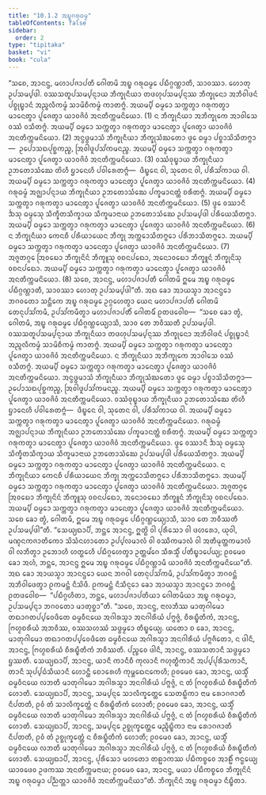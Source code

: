```yaml
---
title: "10.1.2 ᩋᨭ᩠ᨮᨣᩁᩩᨵᨾ᩠ᨾ"
tableOfContents: false
sidebar:
  order: 2
type: "tipitaka"
basket: "vi"
book: "cula"
---
```



<DynamicBreadcrumb />

<Division number="403" book="cula">

<Paragraph number="1969" book="cula">
“ᩈᨧᩮ, ᩋᩣᨶᨶ᩠ᨴ, ᨾᩉᩣᨸᨩᩣᨸᨲᩥ ᨣᩮᩤᨲᨾᩦ ᩋᨭ᩠ᨮ ᨣᩁᩩᨵᨾ᩠ᨾᩮ ᨸᨭᩥᨣ᩠ᨣᨱ᩠ᩉᩣᨲᩥ, ᩈᩣᩅᩔᩣ. ᩉᩮᩣᨲᩩ ᩏᨸᩈᨾ᩠ᨸᨴᩤ.
</Paragraph>

<Paragraph number="1970" book="cula">
ᩅᩔᩈᨲᩪᨸᩈᨾ᩠ᨸᨶ᩠ᨶᩣᨿ ᨽᩥᨠ᩠ᨡᩩᨶᩥᨿᩣ ᨲᨴᩉᩩᨸᩈᨾ᩠ᨸᨶ᩠ᨶᩔ ᨽᩥᨠ᩠ᨡᩩᨶᩮᩣ ᩋᨽᩥᩅᩤᨴᨶᩴ ᨸᨧ᩠ᨧᩩᨭ᩠ᨮᩣᨶᩴ ᩋᨬ᩠ᨩᩃᩥᨠᨾ᩠ᨾᩴ ᩈᩣᨾᩦᨧᩥᨠᨾ᩠ᨾᩴ ᨠᩣᨲᨻ᩠ᨻᩴ. ᩋᨿᨾ᩠ᨸᩥ ᨵᨾ᩠ᨾᩮᩣ ᩈᨠ᩠ᨠᨲ᩠ᩅᩣ ᨣᩁᩩᨠᨲ᩠ᩅᩣ ᨾᩣᨶᩮᨲ᩠ᩅᩣ ᨸᩪᨩᩮᨲ᩠ᩅᩣ ᨿᩣᩅᨩᩦᩅᩴ ᩋᨶᨲᩥᨠ᩠ᨠᨾᨶᩦᨿᩮᩣ. (1)
</Paragraph>

<Paragraph number="1971" book="cula">
ᨶ ᨽᩥᨠ᩠ᨡᩩᨶᩥᨿᩣ ᩋᨽᩥᨠ᩠ᨡᩩᨠᩮ ᩋᩣᩅᩤᩈᩮ ᩅᩔᩴ ᩅᩈᩥᨲᨻ᩠ᨻᩴ. ᩋᨿᨾ᩠ᨸᩥ ᨵᨾ᩠ᨾᩮᩣ ᩈᨠ᩠ᨠᨲ᩠ᩅᩣ ᨣᩁᩩᨠᨲ᩠ᩅᩣ ᨾᩣᨶᩮᨲ᩠ᩅᩣ ᨸᩪᨩᩮᨲ᩠ᩅᩣ ᨿᩣᩅᨩᩦᩅᩴ ᩋᨶᨲᩥᨠ᩠ᨠᨾᨶᩦᨿᩮᩣ. (2)
</Paragraph>

<Paragraph number="1972" book="cula">
ᩋᨶ᩠ᩅᨴ᩠ᨵᨾᩣᩈᩴ ᨽᩥᨠ᩠ᨡᩩᨶᩥᨿᩣ ᨽᩥᨠ᩠ᨡᩩᩈᩴᨥᨲᩮᩣ ᨴ᩠ᩅᩮ ᨵᨾ᩠ᨾᩣ ᨸᨧ᩠ᨧᩣᩈᩦᩈᩥᨲᨻ᩠ᨻᩣ—  ᩏᨸᩮᩣᩈᨳᨸᩩᨧ᩠ᨨᨠᨬ᩠ᨧ, ᩒᩅᩤᨴᩪᨸᩈᩘᨠᨾᨶᨬ᩠ᨧ. ᩋᨿᨾ᩠ᨸᩥ ᨵᨾ᩠ᨾᩮᩣ ᩈᨠ᩠ᨠᨲ᩠ᩅᩣ ᨣᩁᩩᨠᨲ᩠ᩅᩣ ᨾᩣᨶᩮᨲ᩠ᩅᩣ ᨸᩪᨩᩮᨲ᩠ᩅᩣ ᨿᩣᩅᨩᩦᩅᩴ ᩋᨶᨲᩥᨠ᩠ᨠᨾᨶᩦᨿᩮᩣ. (3)
</Paragraph>

<Paragraph number="1973" book="cula">
ᩅᩔᩴᩅᩩᨭ᩠ᨮᩣᨿ ᨽᩥᨠ᩠ᨡᩩᨶᩥᨿᩣ ᩏᨽᨲᩮᩣᩈᩴᨥᩮ ᨲᩦᩉᩥ ᨮᩣᨶᩮᩉᩥ ᨸᩅᩤᩁᩮᨲᨻ᩠ᨻᩴ—  ᨴᩥᨭ᩠ᨮᩮᨶ ᩅᩤ, ᩈᩩᨲᩮᨶ ᩅᩤ, ᨸᩁᩥᩈᩘᨠᩣᨿ ᩅᩤ. ᩋᨿᨾ᩠ᨸᩥ ᨵᨾ᩠ᨾᩮᩣ ᩈᨠ᩠ᨠᨲ᩠ᩅᩣ ᨣᩁᩩᨠᨲ᩠ᩅᩣ ᨾᩣᨶᩮᨲ᩠ᩅᩣ ᨸᩪᨩᩮᨲ᩠ᩅᩣ ᨿᩣᩅᨩᩦᩅᩴ ᩋᨶᨲᩥᨠ᩠ᨠᨾᨶᩦᨿᩮᩣ. (4)
</Paragraph>

<Paragraph number="1974" book="cula">
ᨣᩁᩩᨵᨾ᩠ᨾᩴ ᩋᨩ᩠ᨫᩣᨸᨶ᩠ᨶᩣᨿ ᨽᩥᨠ᩠ᨡᩩᨶᩥᨿᩣ ᩏᨽᨲᩮᩣᩈᩴᨥᩮ ᨸᨠ᩠ᨡᨾᩣᨶᨲ᩠ᨲᩴ ᨧᩁᩥᨲᨻ᩠ᨻᩴ. ᩋᨿᨾ᩠ᨸᩥ ᨵᨾ᩠ᨾᩮᩣ ᩈᨠ᩠ᨠᨲ᩠ᩅᩣ ᨣᩁᩩᨠᨲ᩠ᩅᩣ ᨾᩣᨶᩮᨲ᩠ᩅᩣ ᨸᩪᨩᩮᨲ᩠ᩅᩣ ᨿᩣᩅᨩᩦᩅᩴ ᩋᨶᨲᩥᨠ᩠ᨠᨾᨶᩦᨿᩮᩣ. (5)
</Paragraph>

<Paragraph number="1975" book="cula">
ᨴ᩠ᩅᩮ ᩅᩔᩣᨶᩥ ᨨᩈᩩ ᨵᨾ᩠ᨾᩮᩈᩩ ᩈᩥᨠ᩠ᨡᩥᨲᩈᩥᨠ᩠ᨡᩣᨿ ᩈᩥᨠ᩠ᨡᨾᩣᨶᩣᨿ ᩏᨽᨲᩮᩣᩈᩴᨥᩮ ᩏᨸᩈᨾ᩠ᨸᨴᩤ ᨸᩁᩥᨿᩮᩈᩥᨲᨻ᩠ᨻᩣ. ᩋᨿᨾ᩠ᨸᩥ ᨵᨾ᩠ᨾᩮᩣ ᩈᨠ᩠ᨠᨲ᩠ᩅᩣ ᨣᩁᩩᨠᨲ᩠ᩅᩣ ᨾᩣᨶᩮᨲ᩠ᩅᩣ ᨸᩪᨩᩮᨲ᩠ᩅᩣ ᨿᩣᩅᨩᩦᩅᩴ ᩋᨶᨲᩥᨠ᩠ᨠᨾᨶᩦᨿᩮᩣ. (6)
</Paragraph>

<Paragraph number="1976" book="cula">
ᨶ ᨽᩥᨠ᩠ᨡᩩᨶᩥᨿᩣ ᨠᩮᨶᨧᩥ ᨸᩁᩥᨿᩣᨿᩮᨶ ᨽᩥᨠ᩠ᨡᩩ ᩋᨠ᩠ᨠᩮᩣᩈᩥᨲᨻ᩠ᨻᩮᩣ ᨸᩁᩥᨽᩣᩈᩥᨲᨻ᩠ᨻᩮᩣ. ᩋᨿᨾ᩠ᨸᩥ ᨵᨾ᩠ᨾᩮᩣ ᩈᨠ᩠ᨠᨲ᩠ᩅᩣ ᨣᩁᩩᨠᨲ᩠ᩅᩣ ᨾᩣᨶᩮᨲ᩠ᩅᩣ ᨸᩪᨩᩮᨲ᩠ᩅᩣ ᨿᩣᩅᨩᩦᩅᩴ ᩋᨶᨲᩥᨠ᩠ᨠᨾᨶᩦᨿᩮᩣ. (7)
</Paragraph>

<Paragraph number="1977" book="cula">
ᩋᨩ᩠ᨩᨲᨣ᩠ᨣᩮ ᩒᩅᨭᩮᩣ ᨽᩥᨠ᩠ᨡᩩᨶᩦᨶᩴ ᨽᩥᨠ᩠ᨡᩪᩈᩩ ᩅᨧᨶᨸᨳᩮᩣ, ᩋᨶᩮᩣᩅᨭᩮᩣ ᨽᩥᨠ᩠ᨡᩪᨶᩴ ᨽᩥᨠ᩠ᨡᩩᨶᩦᩈᩩ ᩅᨧᨶᨸᨳᩮᩣ. ᩋᨿᨾ᩠ᨸᩥ ᨵᨾ᩠ᨾᩮᩣ ᩈᨠ᩠ᨠᨲ᩠ᩅᩣ ᨣᩁᩩᨠᨲ᩠ᩅᩣ ᨾᩣᨶᩮᨲ᩠ᩅᩣ ᨸᩪᨩᩮᨲ᩠ᩅᩣ ᨿᩣᩅᨩᩦᩅᩴ ᩋᨶᨲᩥᨠ᩠ᨠᨾᨶᩦᨿᩮᩣ. (8)
</Paragraph>

<Paragraph number="1978" book="cula">
ᩈᨧᩮ, ᩋᩣᨶᨶ᩠ᨴ, ᨾᩉᩣᨸᨩᩣᨸᨲᩥ ᨣᩮᩤᨲᨾᩦ ᩍᨾᩮ ᩋᨭ᩠ᨮ ᨣᩁᩩᨵᨾ᩠ᨾᩮ ᨸᨭᩥᨣ᩠ᨣᨱ᩠ᩉᩣᨲᩥ, ᩈᩣᩅᩔᩣ ᩉᩮᩣᨲᩩ ᩏᨸᩈᨾ᩠ᨸᨴᩤ”ᨲᩥ.
</Paragraph>

<Paragraph number="1979" book="cula">
ᩋᨳ ᨡᩮᩣ ᩋᩣᨿᩈ᩠ᨾᩣ ᩋᩣᨶᨶ᩠ᨴᩮᩣ ᨽᨣᩅᨲᩮᩣ ᩈᨶ᩠ᨲᩥᨠᩮ ᩋᨭ᩠ᨮ ᨣᩁᩩᨵᨾ᩠ᨾᩮ ᩏᨣ᩠ᨣᩉᩮᨲ᩠ᩅᩣ ᨿᩮᨶ ᨾᩉᩣᨸᨩᩣᨸᨲᩥ ᨣᩮᩤᨲᨾᩦ ᨲᩮᨶᩩᨸᩈᩘᨠᨾᩥ, ᩏᨸᩈᩘᨠᨾᩥᨲ᩠ᩅᩣ ᨾᩉᩣᨸᨩᩣᨸᨲᩥᩴ ᨣᩮᩤᨲᨾᩥᩴ ᩑᨲᨴᩅᩮᩤᨧ—  “ᩈᨧᩮ ᨡᩮᩣ ᨲ᩠ᩅᩴ, ᨣᩮᩤᨲᨾᩥ, ᩋᨭ᩠ᨮ ᨣᩁᩩᨵᨾ᩠ᨾᩮ ᨸᨭᩥᨣ᩠ᨣᨱ᩠ᩉᩮᨿ᩠ᨿᩣᩈᩥ, ᩈᩣᩅ ᨲᩮ ᨽᩅᩥᩔᨲᩥ ᩏᨸᩈᨾ᩠ᨸᨴᩤ.
</Paragraph>

<Paragraph number="1980" book="cula">
ᩅᩔᩈᨲᩪᨸᩈᨾ᩠ᨸᨶ᩠ᨶᩣᨿ ᨽᩥᨠ᩠ᨡᩩᨶᩥᨿᩣ ᨲᨴᩉᩩᨸᩈᨾ᩠ᨸᨶ᩠ᨶᩔ ᨽᩥᨠ᩠ᨡᩩᨶᩮᩣ ᩋᨽᩥᩅᩤᨴᨶᩴ ᨸᨧ᩠ᨧᩩᨭ᩠ᨮᩣᨶᩴ ᩋᨬ᩠ᨩᩃᩥᨠᨾ᩠ᨾᩴ ᩈᩣᨾᩦᨧᩥᨠᨾ᩠ᨾᩴ ᨠᩣᨲᨻ᩠ᨻᩴ. ᩋᨿᨾ᩠ᨸᩥ ᨵᨾ᩠ᨾᩮᩣ ᩈᨠ᩠ᨠᨲ᩠ᩅᩣ ᨣᩁᩩᨠᨲ᩠ᩅᩣ ᨾᩣᨶᩮᨲ᩠ᩅᩣ ᨸᩪᨩᩮᨲ᩠ᩅᩣ ᨿᩣᩅᨩᩦᩅᩴ ᩋᨶᨲᩥᨠ᩠ᨠᨾᨶᩦᨿᩮᩣ.
</Paragraph>

<Paragraph number="1981" book="cula">
ᨶ ᨽᩥᨠ᩠ᨡᩩᨶᩥᨿᩣ ᩋᨽᩥᨠ᩠ᨡᩩᨠᩮ ᩋᩣᩅᩤᩈᩮ ᩅᩔᩴ ᩅᩈᩥᨲᨻ᩠ᨻᩴ. ᩋᨿᨾ᩠ᨸᩥ ᨵᨾ᩠ᨾᩮᩣ ᩈᨠ᩠ᨠᨲ᩠ᩅᩣ ᨣᩁᩩᨠᨲ᩠ᩅᩣ ᨾᩣᨶᩮᨲ᩠ᩅᩣ ᨸᩪᨩᩮᨲ᩠ᩅᩣ ᨿᩣᩅᨩᩦᩅᩴ ᩋᨶᨲᩥᨠ᩠ᨠᨾᨶᩦᨿᩮᩣ.
</Paragraph>

<Paragraph number="1982" book="cula">
ᩋᨶ᩠ᩅᨴ᩠ᨵᨾᩣᩈᩴ ᨽᩥᨠ᩠ᨡᩩᨶᩥᨿᩣ ᨽᩥᨠ᩠ᨡᩩᩈᩴᨥᨲᩮᩣ ᨴ᩠ᩅᩮ ᨵᨾ᩠ᨾᩣ ᨸᨧ᩠ᨧᩣᩈᩦᩈᩥᨲᨻ᩠ᨻᩣ—  ᩏᨸᩮᩣᩈᨳᨸᩩᨧ᩠ᨨᨠᨬ᩠ᨧ, ᩒᩅᩤᨴᩪᨸᩈᩘᨠᨾᨶᨬ᩠ᨧ. ᩋᨿᨾ᩠ᨸᩥ ᨵᨾ᩠ᨾᩮᩣ ᩈᨠ᩠ᨠᨲ᩠ᩅᩣ ᨣᩁᩩᨠᨲ᩠ᩅᩣ ᨾᩣᨶᩮᨲ᩠ᩅᩣ ᨸᩪᨩᩮᨲ᩠ᩅᩣ ᨿᩣᩅᨩᩦᩅᩴ ᩋᨶᨲᩥᨠ᩠ᨠᨾᨶᩦᨿᩮᩣ.
</Paragraph>

<Paragraph number="1983" book="cula">
ᩅᩔᩴᩅᩩᨭ᩠ᨮᩣᨿ ᨽᩥᨠ᩠ᨡᩩᨶᩥᨿᩣ ᩏᨽᨲᩮᩣᩈᩴᨥᩮ ᨲᩦᩉᩥ ᨮᩣᨶᩮᩉᩥ ᨸᩅᩤᩁᩮᨲᨻ᩠ᨻᩴ—  ᨴᩥᨭ᩠ᨮᩮᨶ ᩅᩤ, ᩈᩩᨲᩮᨶ ᩅᩤ, ᨸᩁᩥᩈᩘᨠᩣᨿ ᩅᩤ. ᩋᨿᨾ᩠ᨸᩥ ᨵᨾ᩠ᨾᩮᩣ ᩈᨠ᩠ᨠᨲ᩠ᩅᩣ ᨣᩁᩩᨠᨲ᩠ᩅᩣ ᨾᩣᨶᩮᨲ᩠ᩅᩣ ᨸᩪᨩᩮᨲ᩠ᩅᩣ ᨿᩣᩅᨩᩦᩅᩴ ᩋᨶᨲᩥᨠ᩠ᨠᨾᨶᩦᨿᩮᩣ.
</Paragraph>

<Paragraph number="1984" book="cula">
ᨣᩁᩩᨵᨾ᩠ᨾᩴ ᩋᨩ᩠ᨫᩣᨸᨶ᩠ᨶᩣᨿ ᨽᩥᨠ᩠ᨡᩩᨶᩥᨿᩣ ᩏᨽᨲᩮᩣᩈᩴᨥᩮ ᨸᨠ᩠ᨡᨾᩣᨶᨲ᩠ᨲᩴ ᨧᩁᩥᨲᨻ᩠ᨻᩴ. ᩋᨿᨾ᩠ᨸᩥ ᨵᨾ᩠ᨾᩮᩣ ᩈᨠ᩠ᨠᨲ᩠ᩅᩣ ᨣᩁᩩᨠᨲ᩠ᩅᩣ ᨾᩣᨶᩮᨲ᩠ᩅᩣ ᨸᩪᨩᩮᨲ᩠ᩅᩣ ᨿᩣᩅᨩᩦᩅᩴ ᩋᨶᨲᩥᨠ᩠ᨠᨾᨶᩦᨿᩮᩣ.
</Paragraph>

<Paragraph number="1985" book="cula">
ᨴ᩠ᩅᩮ ᩅᩔᩣᨶᩥ ᨨᩈᩩ ᨵᨾ᩠ᨾᩮᩈᩩ ᩈᩥᨠ᩠ᨡᩥᨲᩈᩥᨠ᩠ᨡᩣᨿ ᩈᩥᨠ᩠ᨡᨾᩣᨶᩣᨿ ᩏᨽᨲᩮᩣᩈᩴᨥᩮ ᩏᨸᩈᨾ᩠ᨸᨴᩤ ᨸᩁᩥᨿᩮᩈᩥᨲᨻ᩠ᨻᩣ. ᩋᨿᨾ᩠ᨸᩥ ᨵᨾ᩠ᨾᩮᩣ ᩈᨠ᩠ᨠᨲ᩠ᩅᩣ ᨣᩁᩩᨠᨲ᩠ᩅᩣ ᨾᩣᨶᩮᨲ᩠ᩅᩣ ᨸᩪᨩᩮᨲ᩠ᩅᩣ ᨿᩣᩅᨩᩦᩅᩴ ᩋᨶᨲᩥᨠ᩠ᨠᨾᨶᩦᨿᩮᩣ.
</Paragraph>

<Paragraph number="1986" book="cula">
ᨶ ᨽᩥᨠ᩠ᨡᩩᨶᩥᨿᩣ ᨠᩮᨶᨧᩥ ᨸᩁᩥᨿᩣᨿᩮᨶ ᨽᩥᨠ᩠ᨡᩩ ᩋᨠ᩠ᨠᩮᩣᩈᩥᨲᨻ᩠ᨻᩮᩣ ᨸᩁᩥᨽᩣᩈᩥᨲᨻ᩠ᨻᩮᩣ. ᩋᨿᨾ᩠ᨸᩥ ᨵᨾ᩠ᨾᩮᩣ ᩈᨠ᩠ᨠᨲ᩠ᩅᩣ ᨣᩁᩩᨠᨲ᩠ᩅᩣ ᨾᩣᨶᩮᨲ᩠ᩅᩣ ᨸᩪᨩᩮᨲ᩠ᩅᩣ ᨿᩣᩅᨩᩦᩅᩴ ᩋᨶᨲᩥᨠ᩠ᨠᨾᨶᩦᨿᩮᩣ.
</Paragraph>

<Paragraph number="1987" book="cula">
ᩋᨩ᩠ᨩᨲᨣ᩠ᨣᩮ ᩒᩅᨭᩮᩣ ᨽᩥᨠ᩠ᨡᩩᨶᩦᨶᩴ ᨽᩥᨠ᩠ᨡᩪᩈᩩ ᩅᨧᨶᨸᨳᩮᩣ, ᩋᨶᩮᩣᩅᨭᩮᩣ ᨽᩥᨠ᩠ᨡᩪᨶᩴ ᨽᩥᨠ᩠ᨡᩩᨶᩦᩈᩩ ᩅᨧᨶᨸᨳᩮᩣ. ᩋᨿᨾ᩠ᨸᩥ ᨵᨾ᩠ᨾᩮᩣ ᩈᨠ᩠ᨠᨲ᩠ᩅᩣ ᨣᩁᩩᨠᨲ᩠ᩅᩣ ᨾᩣᨶᩮᨲ᩠ᩅᩣ ᨸᩪᨩᩮᨲ᩠ᩅᩣ ᨿᩣᩅᨩᩦᩅᩴ ᩋᨶᨲᩥᨠ᩠ᨠᨾᨶᩦᨿᩮᩣ.
</Paragraph>

<Paragraph number="1988" book="cula">
ᩈᨧᩮ ᨡᩮᩣ ᨲ᩠ᩅᩴ, ᨣᩮᩤᨲᨾᩥ, ᩍᨾᩮ ᩋᨭ᩠ᨮ ᨣᩁᩩᨵᨾ᩠ᨾᩮ ᨸᨭᩥᨣ᩠ᨣᨱ᩠ᩉᩮᨿ᩠ᨿᩣᩈᩥ, ᩈᩣᩅ ᨲᩮ ᨽᩅᩥᩔᨲᩥ ᩏᨸᩈᨾ᩠ᨸᨴᩤ”ᨲᩥ.
</Paragraph>

<Paragraph number="1989" book="cula">
“ᩈᩮᨿ᩠ᨿᨳᩣᨸᩥ, ᨽᨶ᩠ᨲᩮ ᩋᩣᨶᨶ᩠ᨴ, ᩍᨲ᩠ᨳᩦ ᩅᩤ ᨸᩩᩁᩥᩈᩮᩣ ᩅᩤ ᨴᩉᩁᩮᩣ, ᨿᩩᩅᩤ, ᨾᨱ᩠ᨯᨶᨠᨩᩣᨲᩥᨠᩮᩣ ᩈᩦᩈᩴᨶᩉᩣᨲᩮᩣ ᩏᨸ᩠ᨸᩃᨾᩣᩃᩴ ᩅᩤ ᩅᩔᩥᨠᨾᩣᩃᩴ ᩅᩤ ᩋᨲᩥᨾᩩᨲ᩠ᨲᨠᨾᩣᩃᩴ ᩅᩤ ᩃᨽᩥᨲ᩠ᩅᩣ ᩏᨽᩮᩣᩉᩥ ᩉᨲ᩠ᨳᩮᩉᩥ ᨸᨭᩥᨣ᩠ᨣᩉᩮᨲ᩠ᩅᩣ ᩏᨲ᩠ᨲᨾᩘᨣᩮ ᩈᩥᩁᩈ᩠ᨾᩥᩴ ᨸᨲᩥᨭ᩠ᨮᩣᨸᩮᨿ᩠ᨿ; ᩑᩅᨾᩮᩅ ᨡᩮᩣ ᩋᩉᩴ, ᨽᨶ᩠ᨲᩮ, ᩋᩣᨶᨶ᩠ᨴ ᩍᨾᩮ ᩋᨭ᩠ᨮ ᨣᩁᩩᨵᨾ᩠ᨾᩮ ᨸᨭᩥᨣ᩠ᨣᨱ᩠ᩉᩣᨾᩥ ᨿᩣᩅᨩᩦᩅᩴ ᩋᨶᨲᩥᨠ᩠ᨠᨾᨶᩦᨿᩮ”ᨲᩥ.
</Paragraph>

<Paragraph number="1990" book="cula">
ᩋᨳ ᨡᩮᩣ ᩋᩣᨿᩈ᩠ᨾᩣ ᩋᩣᨶᨶ᩠ᨴᩮᩣ ᨿᩮᨶ ᨽᨣᩅᩤ ᨲᩮᨶᩩᨸᩈᩘᨠᨾᩥ, ᩏᨸᩈᩘᨠᨾᩥᨲ᩠ᩅᩣ ᨽᨣᩅᨶ᩠ᨲᩴ ᩋᨽᩥᩅᩤᨴᩮᨲ᩠ᩅᩣ ᩑᨠᨾᨶ᩠ᨲᩴ ᨶᩥᩈᩦᨴᩥ. ᩑᨠᨾᨶ᩠ᨲᩴ ᨶᩥᩈᩥᨶ᩠ᨶᩮᩣ ᨡᩮᩣ ᩋᩣᨿᩈ᩠ᨾᩣ ᩋᩣᨶᨶ᩠ᨴᩮᩣ ᨽᨣᩅᨶ᩠ᨲᩴ ᩑᨲᨴᩅᩮᩤᨧ—  “ᨸᨭᩥᨣ᩠ᨣᩉᩥᨲᩣ, ᨽᨶ᩠ᨲᩮ, ᨾᩉᩣᨸᨩᩣᨸᨲᩥᨿᩣ ᨣᩮᩤᨲᨾᩥᨿᩣ ᩋᨭ᩠ᨮ ᨣᩁᩩᨵᨾ᩠ᨾᩣ, ᩏᨸᩈᨾ᩠ᨸᨶ᩠ᨶᩣ ᨽᨣᩅᨲᩮᩣ ᨾᩣᨲᩩᨧ᩠ᨨᩣ”ᨲᩥ.
</Paragraph>

<Paragraph number="1991" book="cula">
“ᩈᨧᩮ, ᩋᩣᨶᨶ᩠ᨴ, ᨶᩣᩃᨽᩥᩔ ᨾᩣᨲᩩᨣᩤᨾᩮᩣ ᨲᨳᩣᨣᨲᨸ᩠ᨸᩅᩮᨴᩥᨲᩮ ᨵᨾ᩠ᨾᩅᩥᨶᨿᩮ ᩋᨣᩤᩁᩈ᩠ᨾᩣ ᩋᨶᨣᩤᩁᩥᨿᩴ ᨸᨻ᩠ᨻᨩ᩠ᨩᩴ, ᨧᩥᩁᨭ᩠ᨮᩥᨲᩥᨠᩴ, ᩋᩣᨶᨶ᩠ᨴ, ᨻᩕᩉ᩠ᨾᨧᩁᩥᨿᩴ ᩋᨽᩅᩥᩔ, ᩅᩔᩈᩉᩔᩴ ᩈᨴ᩠ᨵᨾ᩠ᨾᩮᩣ ᨲᩥᨭ᩠ᨮᩮᨿ᩠ᨿ. ᨿᨲᩮᩣ ᨧ ᨡᩮᩣ, ᩋᩣᨶᨶ᩠ᨴ, ᨾᩣᨲᩩᨣᩤᨾᩮᩣ ᨲᨳᩣᨣᨲᨸ᩠ᨸᩅᩮᨴᩥᨲᩮ ᨵᨾ᩠ᨾᩅᩥᨶᨿᩮ ᩋᨣᩤᩁᩈ᩠ᨾᩣ ᩋᨶᨣᩤᩁᩥᨿᩴ ᨸᨻ᩠ᨻᨩᩥᨲᩮᩣ, ᨶ ᨴᩤᨶᩥ, ᩋᩣᨶᨶ᩠ᨴ, ᨻᩕᩉ᩠ᨾᨧᩁᩥᨿᩴ ᨧᩥᩁᨭ᩠ᨮᩥᨲᩥᨠᩴ ᨽᩅᩥᩔᨲᩥ. ᨸᨬ᩠ᨧᩮᩅ ᨴᩤᨶᩥ, ᩋᩣᨶᨶ᩠ᨴ, ᩅᩔᩈᨲᩣᨶᩥ ᩈᨴ᩠ᨵᨾ᩠ᨾᩮᩣ ᨮᩔᨲᩥ.
</Paragraph>

<Paragraph number="1992" book="cula">
ᩈᩮᨿ᩠ᨿᨳᩣᨸᩥ, ᩋᩣᨶᨶ᩠ᨴ, ᨿᩣᨶᩥ ᨠᩣᨶᩥᨧᩥ ᨠᩩᩃᩣᨶᩥ ᨻᩉᩩᨲ᩠ᨳᩥᨠᩣᨶᩥ ᩋᨸ᩠ᨸᨸᩩᩁᩥᩈᨠᩣᨶᩥ, ᨲᩣᨶᩥ ᩈᩩᨸ᩠ᨸᨵᩴᩈᩥᨿᩣᨶᩥ ᩉᩮᩣᨶ᩠ᨲᩥ ᨧᩮᩣᩁᩮᩉᩥ ᨠᩩᨾ᩠ᨽᨳᩮᨶᨠᩮᩉᩥ; ᩑᩅᨾᩮᩅ ᨡᩮᩣ, ᩋᩣᨶᨶ᩠ᨴ, ᨿᩈ᩠ᨾᩥᩴ ᨵᨾ᩠ᨾᩅᩥᨶᨿᩮ ᩃᨽᨲᩥ ᨾᩣᨲᩩᨣᩤᨾᩮᩣ ᩋᨣᩤᩁᩈ᩠ᨾᩣ ᩋᨶᨣᩤᩁᩥᨿᩴ ᨸᨻ᩠ᨻᨩ᩠ᨩᩴ, ᨶ ᨲᩴ ᨻᩕᩉ᩠ᨾᨧᩁᩥᨿᩴ ᨧᩥᩁᨭ᩠ᨮᩥᨲᩥᨠᩴ ᩉᩮᩣᨲᩥ.
</Paragraph>

<Paragraph number="1993" book="cula">
ᩈᩮᨿ᩠ᨿᨳᩣᨸᩥ, ᩋᩣᨶᨶ᩠ᨴ, ᩈᨾ᩠ᨸᨶ᩠ᨶᩮ ᩈᩣᩃᩥᨠ᩠ᨡᩮᨲ᩠ᨲᩮ ᩈᩮᨲᨭ᩠ᨭᩥᨠᩣ ᨶᩣᨾ ᩁᩮᩣᨣᨩᩣᨲᩥ ᨶᩥᨸᨲᨲᩥ, ᩑᩅᩴ ᨲᩴ ᩈᩣᩃᩥᨠ᩠ᨡᩮᨲ᩠ᨲᩴ ᨶ ᨧᩥᩁᨭ᩠ᨮᩥᨲᩥᨠᩴ ᩉᩮᩣᨲᩥ; ᩑᩅᨾᩮᩅ ᨡᩮᩣ, ᩋᩣᨶᨶ᩠ᨴ, ᨿᩈ᩠ᨾᩥᩴ ᨵᨾ᩠ᨾᩅᩥᨶᨿᩮ ᩃᨽᨲᩥ ᨾᩣᨲᩩᨣᩤᨾᩮᩣ ᩋᨣᩤᩁᩈ᩠ᨾᩣ ᩋᨶᨣᩤᩁᩥᨿᩴ ᨸᨻ᩠ᨻᨩ᩠ᨩᩴ, ᨶ ᨲᩴ ᨻᩕᩉ᩠ᨾᨧᩁᩥᨿᩴ ᨧᩥᩁᨭ᩠ᨮᩥᨲᩥᨠᩴ ᩉᩮᩣᨲᩥ.
</Paragraph>

<Paragraph number="1994" book="cula">
ᩈᩮᨿ᩠ᨿᨳᩣᨸᩥ, ᩋᩣᨶᨶ᩠ᨴ, ᩈᨾ᩠ᨸᨶ᩠ᨶᩮ ᩏᨧ᩠ᨨᩩᨠ᩠ᨡᩮᨲ᩠ᨲᩮ ᨾᨬ᩠ᨩᩥᨭ᩠ᨮᩥᨠᩣ ᨶᩣᨾ ᩁᩮᩣᨣᨩᩣᨲᩥ ᨶᩥᨸᨲᨲᩥ, ᩑᩅᩴ ᨲᩴ ᩏᨧ᩠ᨨᩩᨠ᩠ᨡᩮᨲ᩠ᨲᩴ ᨶ ᨧᩥᩁᨭ᩠ᨮᩥᨲᩥᨠᩴ ᩉᩮᩣᨲᩥ; ᩑᩅᨾᩮᩅ ᨡᩮᩣ, ᩋᩣᨶᨶ᩠ᨴ, ᨿᩈ᩠ᨾᩥᩴ ᨵᨾ᩠ᨾᩅᩥᨶᨿᩮ ᩃᨽᨲᩥ ᨾᩣᨲᩩᨣᩤᨾᩮᩣ ᩋᨣᩤᩁᩈ᩠ᨾᩣ ᩋᨶᨣᩤᩁᩥᨿᩴ ᨸᨻ᩠ᨻᨩ᩠ᨩᩴ, ᨶ ᨲᩴ ᨻᩕᩉ᩠ᨾᨧᩁᩥᨿᩴ ᨧᩥᩁᨭ᩠ᨮᩥᨲᩥᨠᩴ ᩉᩮᩣᨲᩥ.
</Paragraph>

<Paragraph number="1995" book="cula">
ᩈᩮᨿ᩠ᨿᨳᩣᨸᩥ, ᩋᩣᨶᨶ᩠ᨴ, ᨸᩩᩁᩥᩈᩮᩣ ᨾᩉᨲᩮᩣ ᨲᩊᩣᨠᩔ ᨸᨭᩥᨠᨧ᩠ᨧᩮᩅ ᩋᩣᩊᩥᩴ ᨻᨶ᩠ᨵᩮᨿ᩠ᨿ ᨿᩣᩅᨴᩮᩅ ᩏᨴᨠᩔ ᩋᨶᨲᩥᨠ᩠ᨠᨾᨶᩣᨿ; ᩑᩅᨾᩮᩅ ᨡᩮᩣ, ᩋᩣᨶᨶ᩠ᨴ, ᨾᨿᩣ ᨸᨭᩥᨠᨧ᩠ᨧᩮᩅ ᨽᩥᨠ᩠ᨡᩩᨶᩦᨶᩴ ᩋᨭ᩠ᨮ ᨣᩁᩩᨵᨾ᩠ᨾᩣ ᨸᨬ᩠ᨬᨲ᩠ᨲᩣ ᨿᩣᩅᨩᩦᩅᩴ ᩋᨶᨲᩥᨠ᩠ᨠᨾᨶᩦᨿᩣ”ᨲᩥ.

</Paragraph>
</Division>

<Paragraph number="1996" type="center" book="cula">
ᨽᩥᨠ᩠ᨡᩩᨶᩦᨶᩴ ᩋᨭ᩠ᨮ ᨣᩁᩩᨵᨾ᩠ᨾᩣ ᨶᩥᨭ᩠ᨮᩥᨲᩣ.
</Paragraph>